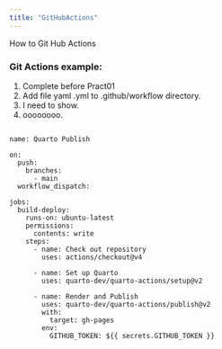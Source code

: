 ```yaml
---
title: "GitHubActions"
---
```


How to Git Hub Actions


### Git Actions example:

(@)  Complete before Pract01
(@)  Add file yaml .yml to .github/workflow directory.
(@)  I need to show.
(@)  oooooooo.

```quarto

name: Quarto Publish

on:
  push:
    branches:
      - main
  workflow_dispatch:

jobs:
  build-deploy:
    runs-on: ubuntu-latest
    permissions:
      contents: write
    steps:
      - name: Check out repository
        uses: actions/checkout@v4

      - name: Set up Quarto
        uses: quarto-dev/quarto-actions/setup@v2

      - name: Render and Publish
        uses: quarto-dev/quarto-actions/publish@v2
        with:
          target: gh-pages
        env:
          GITHUB_TOKEN: ${{ secrets.GITHUB_TOKEN }}

```
